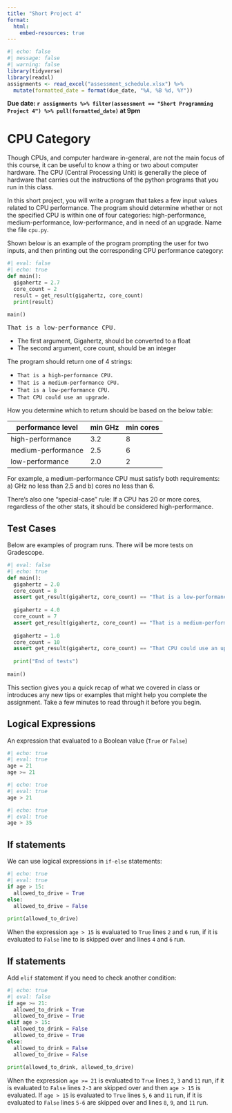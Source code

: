 ```yaml
---
title: "Short Project 4"
format:
  html:
    embed-resources: true
---
```


```r
#| echo: false
#| message: false
#| warning: false
library(tidyverse)
library(readxl)
assignments <- read_excel("assessment_schedule.xlsx") %>% 
  mutate(formatted_date = format(due_date, "%A, %B %d, %Y"))
```

**Due date: `r assignments %>% filter(assessment == "Short Programming Project 4") %>% pull(formatted_date)` at 9pm**

# CPU Category

Though CPUs, and computer hardware in-general, are not the main focus of this course, it can be useful to know a thing or two about computer hardware. The CPU (Central Processing Unit) is generally the piece of hardware that carries out the instructions of the python programs that you run in this class.

In this short project, you will write a program that takes a few input values related to CPU performance. The program should determine whether or not the specified CPU is within one of four categories: high-performance, medium-performance, low-performance, and in need of an upgrade. Name the file `cpu.py`. 

Shown below is an example of the program prompting the user for two inputs, and then printing out the corresponding CPU performance category:

```python
#| eval: false
#| echo: true
def main():
  gigahertz = 2.7
  core_count = 2
  result = get_result(gigahertz, core_count)
  print(result)
  
main()
```


<pre>
That is a low-performance CPU.
</pre>


* The first argument, Gigahertz, should be converted to a float
* The second argument, core count, should be an integer


The program should return one of 4 strings:

* `That is a high-performance CPU.`
* `That is a medium-performance CPU.`
* `That is a low-performance CPU.`
* `That CPU could use an upgrade.`

How you determine which to return should be based on the below table:

| performance level  | min GHz  | min cores  |
|---|---|---|
| high-performance  |  3.2 | 8  |
| medium-performance  |  2.5 | 6  |
| low-performance  | 2.0  |  2 |

For example, a medium-performance CPU must satisfy both requirements: a) GHz no less than 2.5 and b) cores no less than 6.

There's also one "special-case" rule: If a CPU has 20 or more cores, regardless of the other stats, it should be considered high-performance.

## Test Cases

Below are examples of program runs. There will be more tests on Gradescope.

```python
#| eval: false
#| echo: true
def main():
  gigahertz = 2.0
  core_count = 8
  assert get_result(gigahertz, core_count) == "That is a low-performance CPU."
  
  gigahertz = 4.0
  core_count = 7
  assert get_result(gigahertz, core_count) == "That is a medium-performance CPU."
  
  gigahertz = 1.0
  core_count = 10
  assert get_result(gigahertz, core_count) == "That CPU could use an upgrade."
  
  print("End of tests")
  
main()
```

::: {.callout-tip title="Before You Begin"}

This section gives you a quick recap of what we covered in class or introduces any new tips or examples that might help you complete the assignment. Take a few minutes to read through it before you begin.

## Logical Expressions

An expression that evaluated to a Boolean value (`True` or `False`)

```python
#| echo: true
#| eval: true
age = 21
age >= 21
```

```python
#| echo: true
#| eval: true
age > 21
```

```python
#| echo: true
#| eval: true
age > 35
```

## If statements

We can use logical expressions in `if-else` statements:

```python
#| echo: true
#| eval: true
if age > 15:
  allowed_to_drive = True
else:
  allowed_to_drive = False
  
print(allowed_to_drive)
```

When the expression `age > 15` is evaluated to `True` lines `2` and `6` run, if it is evaluated to `False` line to is skipped over and lines `4` and `6` run.

## If statements

Add `elif` statement if you need to check another condition:

```python
#| echo: true
#| eval: false
if age >= 21:
  allowed_to_drink = True
  allowed_to_drive = True
elif age > 15:
  allowed_to_drink = False
  allowed_to_drive = True
else:
  allowed_to_drink = False
  allowed_to_drive = False
  
print(allowed_to_drink, allowed_to_drive)
```

When the expression `age >= 21` is evaluated to `True` lines `2`, `3` and `11` run, if it is evaluated to `False` lines `2-3` are skipped over and then `age > 15` is evaluated.
If `age > 15` is evaluated to `True` lines `5`, `6` and `11` run, if it is evaluated to `False` lines `5-6` are skipped over and lines `8`, `9`, and `11` run.

::: 